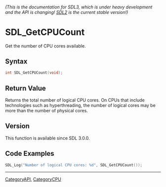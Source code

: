 ====== (This is the documentation for SDL3, which is under heavy development and the API is changing! [https://wiki.libsdl.org/ SDL2] is the current stable version!) ======
= SDL_GetCPUCount =

Get the number of CPU cores available.

== Syntax ==

<syntaxhighlight lang='c'>
int SDL_GetCPUCount(void);
</syntaxhighlight>

== Return Value ==

Returns the total number of logical CPU cores. On CPUs that include
technologies such as hyperthreading, the number of logical cores may be
more than the number of physical cores.

== Version ==

This function is available since SDL 3.0.0.

== Code Examples ==

<syntaxhighlight lang='c++'>
SDL_Log("Number of logical CPU cores: %d", SDL_GetCPUCount());
</syntaxhighlight>

----
[[CategoryAPI]], [[CategoryCPU]]



